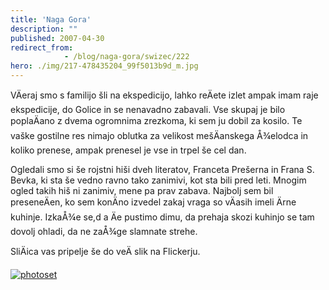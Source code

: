 ```yaml
---
title: 'Naga Gora'
description: ""
published: 2007-04-30
redirect_from: 
            - /blog/naga-gora/swizec/222
hero: ./img/217-478435204_99f5013b9d_m.jpg
---
```


VÄeraj smo s familijo šli na ekspedicijo, lahko reÄete izlet ampak imam raje ekspedicije, do Golice in se nenavadno zabavali. Vse skupaj je bilo poplaÄano z dvema ogromnima zrezkoma, ki sem ju dobil za kosilo. Te vaške gostilne res nimajo oblutka za velikost mešÄanskega Å¾elodca in koliko prenese, ampak prenesel je vse in trpel še cel dan.

Ogledali smo si še rojstni hiši dveh literatov, Franceta Prešerna in Frana S. Bevka, ki sta še vedno ravno tako zanimivi, kot sta bili pred leti. Mnogim ogled takih hiš ni zanimiv, mene pa prav zabava. Najbolj sem bil preseneÄen, ko sem konÄno izvedel zakaj vraga so vÄasih imeli Ärne kuhinje. IzkaÅ¾e se,d a Äe pustimo dimu, da prehaja skozi kuhinjo se tam dovolj ohladi, da ne zaÅ¾ge slamnate strehe.

SliÄica vas pripelje še do veÄ slik na Flickerju.

[![photoset](./img/217-478435204_99f5013b9d_m.jpg "photoset")](http://flickr.com/photos/7280946@N06/sets/72157600160027396/)
